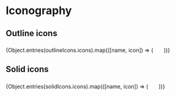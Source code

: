 
<Meta title="Iconography" />

# Iconography

<h2>Outline icons</h2>
<IconGallery>
  {Object.entries(outlineIcons.icons).map(([name, icon]) => (
    <IconItem
      key={name}
      name={name}
    >
      <svg dangerouslySetInnerHTML={{ __html: icon.body }} width="20" height="20" viewBox="0 0 24 24" xmlns="http://www.w3.org/2000/svg" />
    </IconItem>
  ))}
</IconGallery>

<h2>Solid icons</h2>
<IconGallery>
  {Object.entries(solidIcons.icons).map(([name, icon]) => (
    <IconItem
      key={name}
      name={name}
    >
      <svg dangerouslySetInnerHTML={{ __html: icon.body }} width="20" height="20" viewBox="0 0 20 20" xmlns="http://www.w3.org/2000/svg" />
    </IconItem>
  ))}
</IconGallery>
